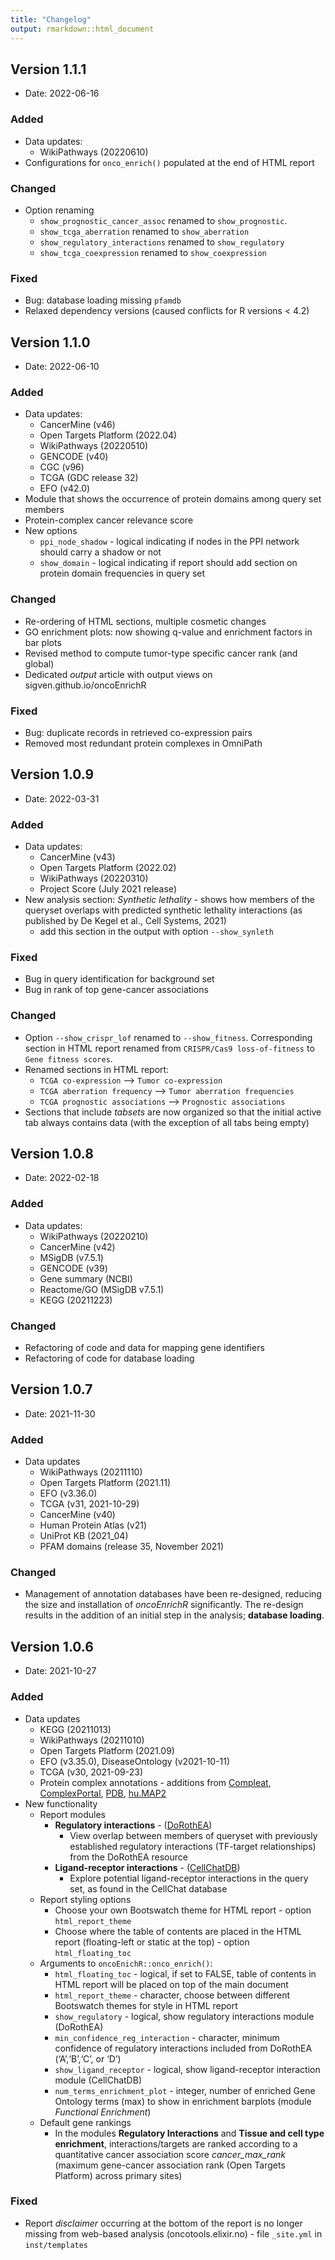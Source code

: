 ```yaml
---
title: "Changelog"
output: rmarkdown::html_document
---
```


## Version 1.1.1

* Date: 2022-06-16

### Added
 
* Data updates:
  * WikiPathways (20220610)
* Configurations for `onco_enrich()` populated at the end of HTML report

### Changed

* Option renaming
  - `show_prognostic_cancer_assoc` renamed to `show_prognostic`. 
  - `show_tcga_aberration` renamed to `show_aberration`
  - `show_regulatory_interactions` renamed to `show_regulatory`
  - `show_tcga_coexpression` renamed to `show_coexpression`

### Fixed

*  Bug: database loading missing `pfamdb`
*  Relaxed dependency versions (caused conflicts for R versions < 4.2)


## Version 1.1.0

* Date: 2022-06-10

### Added

* Data updates:
  * CancerMine (v46)
  * Open Targets Platform (2022.04)
  * WikiPathways (20220510)
  * GENCODE (v40)
  * CGC (v96)
  * TCGA (GDC release 32)
  * EFO (v42.0)
  
* Module that shows the occurrence of protein domains among query set members
* Protein-complex cancer relevance score
* New options
  * `ppi_node_shadow` - logical indicating if nodes in the PPI network should carry a shadow or not
  * `show_domain` - logical indicating if report should add section on protein domain frequencies in query set
  

### Changed

*  Re-ordering of HTML sections, multiple cosmetic changes
*  GO enrichment plots: now showing q-value and enrichment factors in bar plots
*  Revised method to compute tumor-type specific cancer rank (and global)
*  Dedicated _output_ article with output views on sigven.github.io/oncoEnrichR

### Fixed

*  Bug: duplicate records in retrieved co-expression pairs
*  Removed most redundant protein complexes in OmniPath


## Version 1.0.9

* Date: 2022-03-31

### Added 

* Data updates: 
  * CancerMine (v43)
  * Open Targets Platform (2022.02)
  * WikiPathways (20220310)
  * Project Score (July 2021 release)

* New analysis section: *Synthetic lethality* - shows how members of the queryset overlaps with predicted synthetic lethality interactions (as published by De Kegel et al., Cell Systems, 2021)
  * add this section in the output with option `--show_synleth`

### Fixed

* Bug in query identification for background set
* Bug in rank of top gene-cancer associations

### Changed

* Option `--show_crispr_lof` renamed to `--show_fitness`. Corresponding section in HTML report renamed from 
`CRISPR/Cas9 loss-of-fitness` to `Gene fitness scores`.
* Renamed sections in HTML report:
  - `TCGA co-expression` --> `Tumor co-expression`
  - `TCGA aberration frequency` ---> `Tumor aberration frequencies`
  - `TCGA prognostic associations` ---> `Prognostic associations`

* Sections that include *tabsets* are now organized so that the initial active tab
always contains data (with the exception of all tabs being empty)

## Version 1.0.8

* Date: 2022-02-18

### Added 

* Data updates: 
  * WikiPathways (20220210)
  * CancerMine (v42)
  * MSigDB (v7.5.1)
  * GENCODE (v39)
  * Gene summary (NCBI)
  * Reactome/GO (MSigDB v7.5.1)
  * KEGG (20211223)

### Changed

* Refactoring of code and data for mapping gene identifiers
* Refactoring of code for database loading

## Version 1.0.7

* Date: 2021-11-30

### Added

* Data updates
  * WikiPathways (20211110)
  * Open Targets Platform (2021.11)
  * EFO (v3.36.0)
  * TCGA (v31, 2021-10-29)
  * CancerMine (v40)
  * Human Protein Atlas (v21)
  * UniProt KB (2021_04)
  * PFAM domains (release 35, November 2021)
  
### Changed

- Management of annotation databases have been re-designed, reducing the size 
and installation of *oncoEnrichR* significantly. The re-design results in
the addition of an initial step in the analysis; **database loading**.


## Version 1.0.6

* Date: 2021-10-27

### Added

* Data updates 
  * KEGG (20211013)
  * WikiPathways (20211010)
  * Open Targets Platform (2021.09)
  * EFO (v3.35.0), DiseaseOntology (v2021-10-11)
  * TCGA (v30, 2021-09-23)
  * Protein complex annotations - additions from [Compleat](https://fgr.hms.harvard.edu/compleat), [ComplexPortal](https://www.ebi.ac.uk/complexportal/home), [PDB](https://www.rcsb.org/), [hu.MAP2](http://humap2.proteincomplexes.org/)

* New functionality
  * Report modules
     * **Regulatory interactions** - ([DoRothEA](https://saezlab.github.io/dorothea/))
        * View overlap between members of queryset with previously established regulatory interactions (TF-target relationships) from the DoRothEA resource
     * **Ligand-receptor interactions** -  ([CellChatDB](http://www.cellchat.org/))
        * Explore potential ligand-receptor interactions in the query set, as found in the CellChat database

  * Report styling options
     * Choose your own Bootswatch theme for HTML report - option `html_report_theme`
     * Choose where the table of contents are placed in the HTML report (floating-left or static at the top) - option `html_floating_toc`

  * Arguments to `oncoEnichR::onco_enrich()`:
     * `html_floating_toc` - logical, if set to FALSE, table of contents in HTML report will be placed on top of the main document
     * `html_report_theme` - character, choose between different Bootswatch themes for style in HTML report
     * `show_regulatory` - logical, show regulatory interactions module (DoRothEA)
     * `min_confidence_reg_interaction` - character, minimum confidence of regulatory interactions included from DoRothEA ('A','B','C', or 'D')
     * `show_ligand_receptor` - logical, show ligand-receptor interaction module (CellChatDB)
     * `num_terms_enrichment_plot` - integer, number of enriched Gene Ontology terms (max) to show in enrichment barplots (module *Functional Enrichment*)

  * Default gene rankings
     * In the modules **Regulatory Interactions** and **Tissue and cell type enrichment**, interactions/targets are ranked according to a quantitative cancer association score *cancer_max_rank* (maximum gene-cancer association rank (Open Targets Platform) across primary sites)

### Fixed
  * Report *disclaimer* occurring at the bottom of the report is no longer missing from web-based analysis (oncotools.elixir.no) - file `_site.yml` in `inst/templates`


